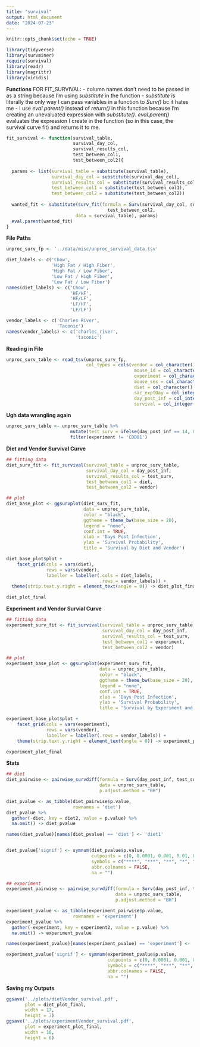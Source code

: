 ```yaml
---
title: "survival"
output: html_document
date: "2024-07-23"
---
```


```r
knitr::opts_chunk$set(echo = TRUE)
```

```r
library(tidyverse)
library(survminer)
require(survival)
library(readr)
library(magrittr)
library(viridis)
```

**Functions**
FOR FIT_SURVIVAL:
- column names don't need to be passed in as a string because I'm using *substitute* in the function 
- *substitute* is literally the only way I can pass variables in a function to *Surv()* bc it hates me 
- I use *eval.parent()* instead of *return()* in this function because I'm creating an unevaluated expression with *substitute()*. *eval.parent()* evaluates the expression I create in the function (so in this case, the survival curve fit) and returns it to me. 
```r
fit_survival <- function(survival_table,
                         survival_day_col,
                         survival_results_col,
                         test_between_col1,
                         test_between_col2){
  
  params <- list(survival_table = substitute(survival_table),
                 survival_day_col = substitute(survival_day_col),
                 survival_results_col = substitute(survival_results_col),
                 test_between_col1 = substitute(test_between_col1),
                 test_between_col2 = substitute(test_between_col2))
  
  wanted_fit <- substitute(surv_fit(formula = Surv(survival_day_col, survival_results_col) ~ test_between_col1 +
                                      test_between_col2,
                          data = survival_table), params)
  eval.parent(wanted_fit)
}

```

**File Paths**
```r
unproc_surv_fp <- '../data/misc/unproc_survival_data.tsv'

diet_labels <- c('Chow',
                 'High Fat / High Fiber', 
                 'High Fat / Low Fiber',
                 'Low Fat / High Fiber',
                 'Low Fat / Low Fiber')
names(diet_labels) <- c('Chow',
                        'HF/HF',
                        'HF/LF',
                        'LF/HF',
                        'LF/LF')

vendor_labels <- c('Charles River',
                   'Taconic')
names(vendor_labels) <- c('charles_river',
                          'taconic')
```

**Reading in File**
```r
unproc_surv_table <- read_tsv(unproc_surv_fp,
                              col_types = cols(vendor = col_character(),
                                                mouse_id = col_character(),
                                                experiment = col_character(),
                                                mouse_sex = col_character(),
                                                diet = col_character(),
                                                sac_exptDay = col_integer(),
                                                day_post_inf = col_integer(),
                                                survival = col_integer()))
```

**Ugh data wrangling again**
```r
unproc_surv_table <- unproc_surv_table %>% 
                        mutate(test_surv = ifelse(day_post_inf == 14, 0, survival)) %>% 
                        filter(experiment != 'CDD01')
```

**Diet and Vendor Survival Curve**
```r
## fitting data
diet_surv_fit <- fit_survival(survival_table = unproc_surv_table,
                              survival_day_col = day_post_inf,
                              survival_results_col = test_surv,
                              test_between_col1 = diet,
                              test_between_col2 = vendor)

## plot
diet_base_plot <- ggsurvplot(diet_surv_fit,
                             data = unproc_surv_table,
                             color = "black",
                             ggtheme = theme_bw(base_size = 20),
                             legend = "none",
                             conf.int = TRUE,
                             xlab = 'Days Post Infection',
                             ylab = 'Survival Probability',
                             title = 'Survival by Diet and Vendor')

diet_base_plot$plot +
    facet_grid(cols = vars(diet),
               rows = vars(vendor),
               labeller = labeller(.cols = diet_labels,
                                   .rows = vendor_labels)) +
  theme(strip.text.y.right = element_text(angle = 0)) -> diet_plot_final

diet_plot_final
```

**Experiment and Vendor Survial Curve**
```r
## fitting data
experiment_surv_fit <- fit_survival(survival_table = unproc_surv_table,
                                    survival_day_col = day_post_inf,
                                    survival_results_col = test_surv,
                                    test_between_col1 = experiment,
                                    test_between_col2 = vendor)

## plot
experiment_base_plot <- ggsurvplot(experiment_surv_fit,
                                   data = unproc_surv_table,
                                   color = "black",
                                   ggtheme = theme_bw(base_size = 20),
                                   legend = "none",
                                   conf.int = TRUE,
                                   xlab = 'Days Post Infection',
                                   ylab = 'Survival Probability',
                                   title = 'Survival by Experiment and Vendor')

experiment_base_plot$plot +
    facet_grid(cols = vars(experiment),
               rows = vars(vendor),
               labeller = labeller(.rows = vendor_labels)) +
    theme(strip.text.y.right = element_text(angle = 0)) -> experiment_plot_final

experiment_plot_final
```

**Stats**
```r
## diet
diet_pairwise <- pairwise_survdiff(formula = Surv(day_post_inf, test_surv) ~ diet + vendor,
                                   data = unproc_surv_table,
                                   p.adjust.method = "BH")

diet_pvalue <- as_tibble(diet_pairwise$p.value,
                         rownames = 'diet')
diet_pvalue %>% 
  gather(-diet, key = diet2, value = p.value) %>% 
  na.omit() -> diet_pvalue

names(diet_pvalue)[names(diet_pvalue) == 'diet'] <- 'diet1'


diet_pvalue['signif'] <- symnum(diet_pvalue$p.value,
                                cutpoints = c(0, 0.0001, 0.001, 0.01, 0.05, 0.1, 1),
                                symbols = c("****", "***", "**", "*", "+", "ns"),
                                abbr.colnames = FALSE,
                                na = "")
```

```r
## experiment
experiment_pairwise <- pairwise_survdiff(formula = Surv(day_post_inf, test_surv) ~ experiment + vendor,
                                         data = unproc_surv_table,
                                         p.adjust.method = "BH")

experiment_pvalue <- as_tibble(experiment_pairwise$p.value,
                         rownames = 'experiment')
experiment_pvalue %>% 
  gather(-experiment, key = experiment2, value = p.value) %>% 
  na.omit() -> experiment_pvalue

names(experiment_pvalue)[names(experiment_pvalue) == 'experiment'] <- 'experiment1'

experiment_pvalue['signif'] <- symnum(experiment_pvalue$p.value,
                                      cutpoints = c(0, 0.0001, 0.001, 0.01, 0.05, 0.1, 1),
                                      symbols = c("****", "***", "**", "*", "+", "ns"),
                                      abbr.colnames = FALSE,
                                      na = "")
```

**Saving my Outputs**
```r
ggsave('../plots/dietVendor_survival.pdf',
       plot = diet_plot_final,
       width = 17,
       height = 7)
ggsave('../plots/experimentVendor_survival.pdf',
       plot = experiment_plot_final,
       width = 10,
       height = 6)
```

